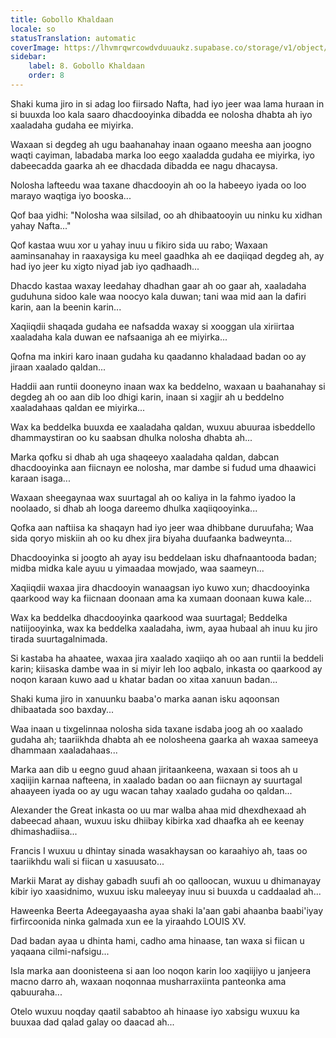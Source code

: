 ```yaml
---
title: Gobollo Khaldaan
locale: so
statusTranslation: automatic
coverImage: https://lhvmrqwrcowdvduuaukz.supabase.co/storage/v1/object/public/strapi-uploads/small_cover-tratado-de-psicologia-revolucionaria.webp-5e15e1cec4e0ebebcde5d7fc7565d8fd.webp
sidebar:
    label: 8. Gobollo Khaldaan
    order: 8
---
```

Shaki kuma jiro in si adag loo fiirsado Nafta, had iyo jeer waa lama huraan in si buuxda loo kala saaro dhacdooyinka dibadda ee nolosha dhabta ah iyo xaaladaha gudaha ee miyirka.

Waxaan si degdeg ah ugu baahanahay inaan ogaano meesha aan joogno waqti cayiman, labadaba marka loo eego xaaladda gudaha ee miyirka, iyo dabeecadda gaarka ah ee dhacdada dibadda ee nagu dhacaysa.

Nolosha lafteedu waa taxane dhacdooyin ah oo la habeeyo iyada oo loo marayo waqtiga iyo booska...

Qof baa yidhi: "Nolosha waa silsilad, oo ah dhibaatooyin uu ninku ku xidhan yahay Nafta..."

Qof kastaa wuu xor u yahay inuu u fikiro sida uu rabo; Waxaan aaminsanahay in raaxaysiga ku meel gaadhka ah ee daqiiqad degdeg ah, ay had iyo jeer ku xigto niyad jab iyo qadhaadh...

Dhacdo kastaa waxay leedahay dhadhan gaar ah oo gaar ah, xaaladaha guduhuna sidoo kale waa noocyo kala duwan; tani waa mid aan la dafiri karin, aan la beenin karin...

Xaqiiqdii shaqada gudaha ee nafsadda waxay si xooggan ula xiriirtaa xaaladaha kala duwan ee nafsaaniga ah ee miyirka...

Qofna ma inkiri karo inaan gudaha ku qaadanno khaladaad badan oo ay jiraan xaalado qaldan...

Haddii aan runtii dooneyno inaan wax ka beddelno, waxaan u baahanahay si degdeg ah oo aan dib loo dhigi karin, inaan si xagjir ah u beddelno xaaladahaas qaldan ee miyirka...

Wax ka beddelka buuxda ee xaaladaha qaldan, wuxuu abuuraa isbeddello dhammaystiran oo ku saabsan dhulka nolosha dhabta ah...

Marka qofku si dhab ah uga shaqeeyo xaaladaha qaldan, dabcan dhacdooyinka aan fiicnayn ee nolosha, mar dambe si fudud uma dhaawici karaan isaga...

Waxaan sheegaynaa wax suurtagal ah oo kaliya in la fahmo iyadoo la noolaado, si dhab ah looga dareemo dhulka xaqiiqooyinka...

Qofka aan naftiisa ka shaqayn had iyo jeer waa dhibbane duruufaha; Waa sida qoryo miskiin ah oo ku dhex jira biyaha duufaanka badweynta...

Dhacdooyinka si joogto ah ayay isu beddelaan isku dhafnaantooda badan; midba midka kale ayuu u yimaadaa mowjado, waa saameyn...

Xaqiiqdii waxaa jira dhacdooyin wanaagsan iyo kuwo xun; dhacdooyinka qaarkood way ka fiicnaan doonaan ama ka xumaan doonaan kuwa kale...

Wax ka beddelka dhacdooyinka qaarkood waa suurtagal; Beddelka natiijooyinka, wax ka beddelka xaaladaha, iwm, ayaa hubaal ah inuu ku jiro tirada suurtagalnimada.

Si kastaba ha ahaatee, waxaa jira xaalado xaqiiqo ah oo aan runtii la beddeli karin; kiisaska dambe waa in si miyir leh loo aqbalo, inkasta oo qaarkood ay noqon karaan kuwo aad u khatar badan oo xitaa xanuun badan...

Shaki kuma jiro in xanuunku baaba'o marka aanan isku aqoonsan dhibaatada soo baxday...

Waa inaan u tixgelinnaa nolosha sida taxane isdaba joog ah oo xaalado gudaha ah; taariikhda dhabta ah ee nolosheena gaarka ah waxaa sameeya dhammaan xaaladahaas...

Marka aan dib u eegno guud ahaan jiritaankeena, waxaan si toos ah u xaqiijin karnaa nafteena, in xaalado badan oo aan fiicnayn ay suurtagal ahaayeen iyada oo ay ugu wacan tahay xaalado gudaha oo qaldan...

Alexander the Great inkasta oo uu mar walba ahaa mid dhexdhexaad ah dabeecad ahaan, wuxuu isku dhiibay kibirka xad dhaafka ah ee keenay dhimashadiisa...

Francis I wuxuu u dhintay sinada wasakhaysan oo karaahiyo ah, taas oo taariikhdu wali si fiican u xasuusato...

Markii Marat ay dishay gabadh suufi ah oo qalloocan, wuxuu u dhimanayay kibir iyo xaasidnimo, wuxuu isku maleeyay inuu si buuxda u caddaalad ah...

Haweenka Beerta Adeegayaasha ayaa shaki la'aan gabi ahaanba baabi'iyay firfircoonida ninka galmada xun ee la yiraahdo LOUIS XV.

Dad badan ayaa u dhinta hami, cadho ama hinaase, tan waxa si fiican u yaqaana cilmi-nafsigu...

Isla marka aan doonisteena si aan loo noqon karin loo xaqiijiyo u janjeera macno darro ah, waxaan noqonnaa musharraxiinta panteonka ama qabuuraha...

Otelo wuxuu noqday qaatil sababtoo ah hinaase iyo xabsigu wuxuu ka buuxaa dad qalad galay oo daacad ah...

